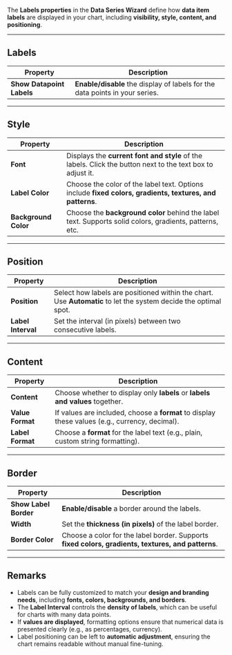 
The **Labels properties** in the **Data Series Wizard** define how **data item labels** are displayed in your chart, including **visibility, style, content, and positioning**.

---

## **Labels**

| **Property**                   | **Description**                                                                                   |
|-------------------------------|-------------------------------------------------------------------------------------------------|
| **Show Datapoint Labels**      | **Enable/disable** the display of labels for the data points in your series.                    |

---

## **Style**

| **Property**          | **Description**                                                                                              |
|----------------------|--------------------------------------------------------------------------------------------------------------|
| **Font**              | Displays the **current font and style** of the labels. Click the button next to the text box to adjust it.  |
| **Label Color**       | Choose the color of the label text. Options include **fixed colors, gradients, textures, and patterns**.    |
| **Background Color**  | Choose the **background color** behind the label text. Supports solid colors, gradients, patterns, etc.     |

---

## **Position**

| **Property**          | **Description**                                                                                                |
|----------------------|----------------------------------------------------------------------------------------------------------------|
| **Position**          | Select how labels are positioned within the chart. Use **Automatic** to let the system decide the optimal spot. |
| **Label Interval**    | Set the interval (in pixels) between two consecutive labels.                                                     |

---

## **Content**

| **Property**          | **Description**                                                                                   |
|----------------------|-------------------------------------------------------------------------------------------------|
| **Content**           | Choose whether to display only **labels** or **labels and values** together.                    |
| **Value Format**      | If values are included, choose a **format** to display these values (e.g., currency, decimal).   |
| **Label Format**      | Choose a **format** for the label text (e.g., plain, custom string formatting).                  |

---

## **Border**

| **Property**          | **Description**                                                                                           |
|----------------------|-----------------------------------------------------------------------------------------------------------|
| **Show Label Border** | **Enable/disable** a border around the labels.                                                            |
| **Width**             | Set the **thickness (in pixels)** of the label border.                                                    |
| **Border Color**      | Choose a color for the label border. Supports **fixed colors, gradients, textures, and patterns**.       |

---

## **Remarks**

- Labels can be fully customized to match your **design and branding needs**, including **fonts, colors, backgrounds, and borders**.
- The **Label Interval** controls the **density of labels**, which can be useful for charts with many data points.
- If **values are displayed**, formatting options ensure that numerical data is presented clearly (e.g., as percentages, currency).
- Label positioning can be left to **automatic adjustment**, ensuring the chart remains readable without manual fine-tuning.

